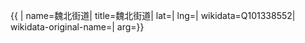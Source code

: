 {{ {{{1|PRC admin/showdata}}}|
name=魏北街道|
title=魏北街道|
lat=|
lng=|
wikidata=Q101338552|
wikidata-original-name=|
arg={{{arg|}}}}}